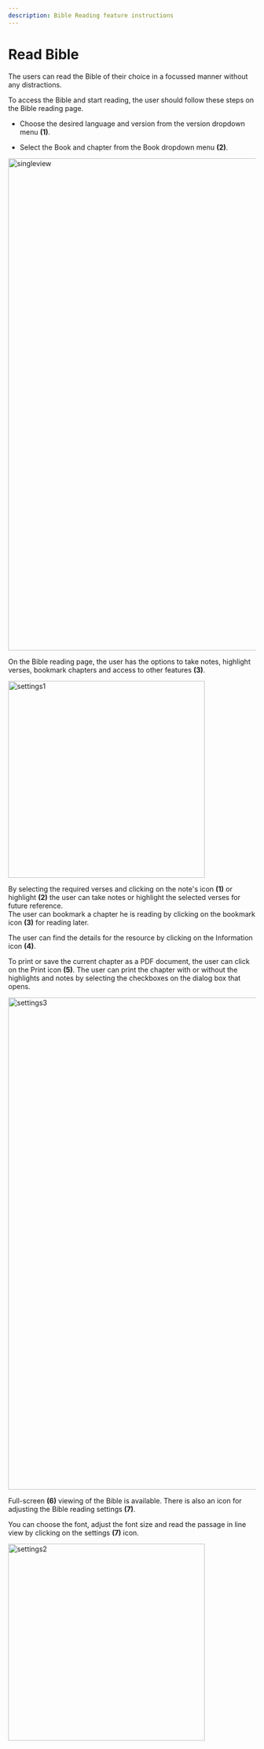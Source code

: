 ```yaml
---
description: Bible Reading feature instructions
---
```


# Read Bible

The users can read the Bible of their choice in a focussed manner without any distractions.

To access the Bible and start reading, the user should follow these steps on the Bible reading page.

- Choose the desired language and version from the version dropdown menu **(1)**.

- Select the Book and chapter from the Book dropdown menu **(2)**.

<img src="/img/assets/singleview1.png" width="1000px" alt="singleview" />

On the Bible reading page, the user has the options to take notes, highlight verses, bookmark chapters and access to other features **(3)**.

<img src="/img/assets/settings1.png" width="400px" alt="settings1" />

By selecting the required verses and clicking on the note's icon **(1)** or highlight **(2)** the user can take notes or highlight the selected verses for future reference.  
The user can bookmark a chapter he is reading by clicking on the bookmark icon **(3)** for reading later.

The user can find the details for the resource by clicking on the Information icon **(4)**.

To print or save the current chapter as a PDF document, the user can click on the Print icon **(5)**. The user can print the chapter with or without the highlights and notes by selecting the checkboxes on the dialog box that opens.

<img src="/img/assets/settings3.png" width="1000px" alt="settings3" />

Full-screen **(6)** viewing of the Bible is available. There is also an icon for adjusting the Bible reading settings **(7)**.

You can choose the font, adjust the font size and read the passage in line view by clicking on the settings **(7)** icon.

<img src="/img/assets/settings2.png" width="400px" alt="settings2" />
